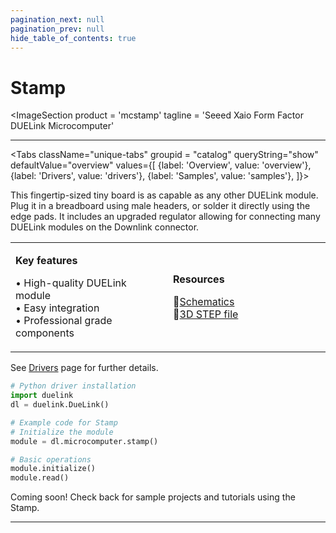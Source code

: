```yaml
---
pagination_next: null
pagination_prev: null
hide_table_of_contents: true
---
```



# Stamp

<ImageSection
    product = 'mcstamp'
    tagline = 'Seeed Xaio Form Factor DUELink Microcomputer'
></ImageSection>

---

<Tabs className="unique-tabs" groupid = "catalog" queryString="show" defaultValue="overview"
  values={[
    {label: 'Overview', value: 'overview'},
    {label: 'Drivers', value: 'drivers'},
    {label: 'Samples', value: 'samples'},
  ]}>

<TabItem value="overview">

This fingertip-sized tiny board is as capable as any other DUELink module. Plug it in a breadboard using male headers, or solder it directly using the edge pads. It includes an upgraded regulator allowing for connecting many DUELink modules on the Downlink connector.

<table><td width='50%'>

**Key features**

• High-quality DUELink module<br/>
• Easy integration<br/>
• Professional grade components<br/>

</td><td width='50%'>

**Resources**
 
📄[Schematics](/sch/gdl-mcstamp-a.pdf)<br/>
🔩[3D STEP file](/3d/gdl-mcstamp-a.step)<br/>

</td></table>

</TabItem>

<TabItem value="drivers">

See [Drivers](../../engine/drivers) page for further details.

```python
# Python driver installation
import duelink
dl = duelink.DueLink()

# Example code for Stamp
# Initialize the module
module = dl.microcomputer.stamp()

# Basic operations
module.initialize()
module.read()
```

</TabItem>

<TabItem value="samples">

Coming soon! Check back for sample projects and tutorials using the Stamp.

</TabItem>

</Tabs>

---

<OrderSection
    product = "DUELink Stamp A"
    partnumber = "GDL-MCSTAMP-A"
    price = "$19.99"
/>
